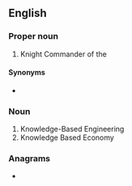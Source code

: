 ==English==
{{wikipedia}}

===Proper noun===
{{en-proper noun}}

# Knight Commander of the {{w|Order of the British Empire}}

====Synonyms====
* {{sense|Knight Commander}} {{l|en|OBE}}

===Noun===
{{en-noun|?}}

# Knowledge-Based Engineering
# Knowledge Based Economy

===Anagrams===
* {{anagrams|en|a=bek|Keb|bek}}